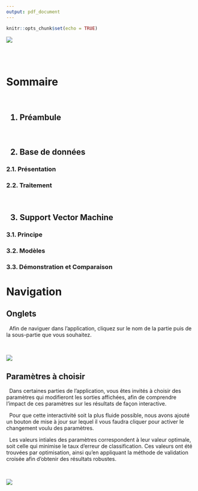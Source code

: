 ```yaml
---
output: pdf_document
---
```


```r
knitr::opts_chunk$set(echo = TRUE)
```
![](En-tête_notice.png)

<br/>
<br/>

# Sommaire

<br/>

<h2> 1.	Préambule </h2>

<br/>


<h2>  2.	Base de données </h2>
<h3>    2.1.	 Présentation </h3>
<h3>   2.2.	Traitement </h3>

<br/>


<h2>  3.	Support Vector Machine </h2>
<h3>   3.1.	Principe </h3>
<h3>    3.2.	Modèles </h3>
<h3>    3.3.	Démonstration et Comparaison </h3>


# Navigation
## Onglets

<p>&nbsp;&nbsp;Afin de naviguer dans l'application, cliquez sur le nom de la partie puis de la sous-partie que vous souhaitez.</p>

<br/>
<div align=“center”>
<div markdown=“1”>

![](Navigation_onglets.png)

</div>
</div>


\newpage

## Paramètres à choisir
<p>&nbsp;&nbsp;Dans certaines parties de l’application, vous êtes invités à choisir des paramètres qui modifieront les sorties affichées, afin de comprendre l'impact de ces paramètres sur les résultats de façon interactive. </p> 
<p>&nbsp;&nbsp;Pour que cette interactivité soit la plus fluide possible, nous avons ajouté un bouton de mise à jour sur lequel il vous faudra cliquer pour activer le changement voulu des paramètres. </p>
<p>&nbsp;&nbsp;Les valeurs intiales des paramètres correspondent à leur valeur optimale, soit celle qui minimise le taux d'erreur de classification. Ces valeurs ont été trouvées par optimisation, ainsi qu'en appliquant la méthode de validation croisée afin d'obtenir des résultats robustes. </p>

<br/>

![](Inputs_choix.png)